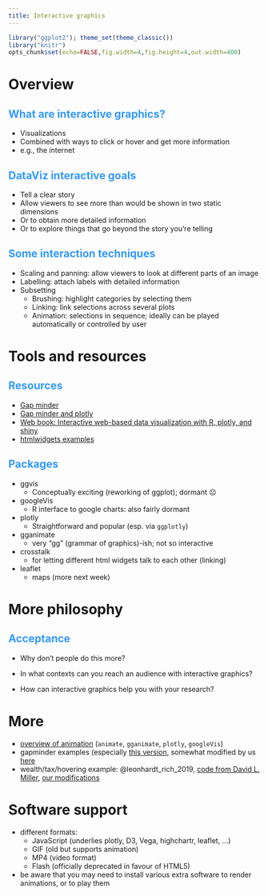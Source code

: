 ```yaml
---
title: Interactive graphics
---
```

<!-- .refs is style for reference page (small text) -->
<style>
.refs {
   font-size: 16px;
}
h2 { 
 color: #3399ff;		
}
h3 { 
 color: #3399ff;		
}
.title-slide {
   background-color: #55bbff;
}
</style>
<!--    content: url(https://i.creativecommons.org/l/by-sa/4.0/88x31.png)
>
<!-- Limit image width and height -->
<style type="text/css">
img {     
  max-height: 560px;     
  max-width: 800px; 
}
</style>

```r
library("ggplot2"); theme_set(theme_classic())
library("knitr")
opts_chunk$set(echo=FALSE,fig.width=4,fig.height=4,out.width=400)
```

# Overview

## What are interactive graphics?

* Visualizations
* Combined with ways to click or hover and get more information
* e.g., the internet

## DataViz interactive goals

* Tell a clear story
* Allow viewers to see more than would be shown in two static dimensions
* Or to obtain more detailed information
* Or to explore things that go beyond the story you're telling

## Some interaction techniques

* Scaling and panning: allow viewers to look at different parts of an image
* Labelling: attach labels with detailed information
* Subsetting
	* Brushing: highlight categories by selecting them
	* Linking: link selections across several plots
	* Animation: selections in sequence; ideally can be played automatically or controlled by user

# Tools and resources

## Resources

* [Gap minder](https://www.gapminder.org/tools/)
* [Gap minder and plotly](https://towardsdatascience.com/how-to-build-animated-charts-like-hans-rosling-doing-it-all-in-r-570efc6ba382)
* [Web book: Interactive web-based data visualization with R, plotly, and shiny](https://plotly-r.com/)
* [htmlwidgets examples](https://www.htmlwidgets.org/)

## Packages

* ggvis
	* Conceptually exciting (reworking of ggplot); dormant ☹
* googleVis
	* R interface to google charts: also fairly dormant
* plotly
	* Straightforward and popular (esp. via `ggplotly`)
* gganimate
    * very "gg" (grammar of graphics)-ish; not so interactive
* crosstalk
    * for letting different html widgets talk to each other (linking)
* leaflet
    * maps (more next week)

# More philosophy

## Acceptance

* Why don't people do this more?

* In what contexts can you reach an audience with interactive graphics?

* How can interactive graphics help you with your research?

# More

* [overview of animation](https://towardsdatascience.com/animating-your-data-visualizations-like-a-boss-using-r-f94ae20843e3) (`animate`, `gganimate`, `plotly`, `googleVis`)
* gapminder examples (especially [this version](https://github.com/keithmcnulty/hans_rosling_bubble/blob/master/rosling.R), somewhat modified by us [here](gapminder.R)
* wealth/tax/hovering example: @leonhardt_rich_2019, [code from David L. Miller](https://gist.github.com/dill/508532714cd58398aaf90a0723efd2fd), [our modifications](hover_tax.R)

# Software support

* different formats: 
    * JavaScript (underlies plotly, D3, Vega, highchartr, leaflet, ...)
	* GIF (old but supports animation)
	* MP4 (video format)
	* Flash (officially deprecated in favour of HTML5)
* be aware that you may need to install various extra software to render animations, or to play them
